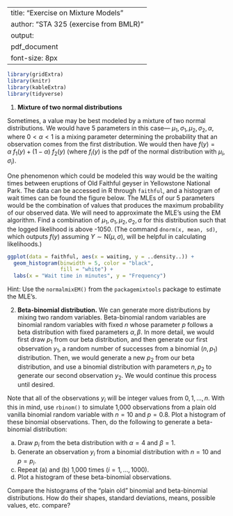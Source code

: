 
---
title: "Exercise on Mixture Models"
author: "STA 325 (exercise from BMLR)"
output: 
     pdf_document
font-size: 8px
---

```r
library(gridExtra)
library(knitr)
library(kableExtra)
library(tidyverse)
```



1. __Mixture of two normal distributions__ 

Sometimes, a value may be best modeled by a mixture of two normal distributions. We would have 5 parameters in this case--- $\mu_1, \sigma_1, \mu_2, \sigma_2, \alpha$, where $0 < \alpha < 1$ is a mixing parameter determining the probability that an observation comes from the first distribution. We would then have $f(y) = \alpha\ f_1(y) + (1-\alpha)\ f_2(y)$ (where $f_i(y)$ is the pdf of the normal distribution with $\mu_i, \sigma_i$). 

One phenomenon which could be modeled this way would be the waiting times between eruptions of Old Faithful geyser in Yellowstone National Park. The data can be accessed in R through `faithful`, and a histogram of wait times can be found the figure below. The MLEs of our 5 parameters would be the combination of values that produces the maximum probability of our observed data.  We will need to approximate the MLE's using the EM algorithm.  Find a combination of $\mu_1, \sigma_1, \mu_2, \sigma_2, \alpha$ for this distribution such that the logged likelihood is above -1050. (The command `dnorm(x, mean, sd)`, which outputs $f(y)$ assuming $Y \sim \textrm{N}(\mu, \sigma)$, will be helpful in calculating likelihoods.) 

```r
ggplot(data = faithful, aes(x = waiting, y = ..density..)) +
  geom_histogram(binwidth = 5, color = "black", 
                 fill = "white") +
  labs(x = "Wait time in minutes", y = "Frequency")
```

Hint: Use the `normalmixEM()` from the `packagemixtools` package to estimate the MLE's.  

\newpage

2.  __Beta-binomial distribution.__ We can generate more distributions by mixing two random variables. \index{mixture model} Beta-binomial random variables are binomial random variables with fixed $n$ whose parameter $p$ follows a beta distribution with fixed parameters $\alpha, \beta$. In more detail, we would first draw $p_1$ from our beta distribution, and then generate our first observation $y_1$, a random number of successes from a binomial ($n, p_1$) distribution. Then, we would generate a new $p_2$ from our beta distribution, and use a binomial distribution with parameters $n, p_2$ to generate our second observation $y_2$. We would continue this process until desired.

Note that all of the observations $y_i$ will be integer values from $0, 1, \ldots, n$.  With this in mind, use `rbinom()` to simulate 1,000 observations from a plain old vanilla binomial random variable with $n=10$ and $p=0.8$. Plot a histogram of these binomial observations. Then, do the following to generate a beta-binomial distribution:

a. Draw $p_i$ from the beta distribution with $\alpha=4$ and $\beta=1$.
b. Generate an observation $y_i$ from a binomial distribution with $n=10$ and $p = p_i$.
c. Repeat (a) and (b) 1,000 times ($i=1,\ldots,1000$).
d. Plot a histogram of these beta-binomial observations.  
    
Compare the histograms of the "plain old" binomial and beta-binomial distributions.  How do their shapes, standard deviations, means, possible values, etc. compare? 